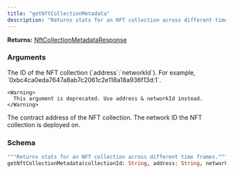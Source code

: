 ```yaml
---
title: "getNftCollectionMetadata"
description: "Returns stats for an NFT collection across different time frames."
---
```


**Returns:** [NftCollectionMetadataResponse](/api-reference/types/nftcollectionmetadataresponse)

### Arguments

<ResponseField name="collectionId" type="String">
  The ID of the NFT collection (`address`:`networkId`). For example, `0xbc4ca0eda7647a8ab7c2061c2e118a18a936f13d:1`.
    
    <Warning>
      This argument is deprecated. Use address & networkId instead.
    </Warning>
</ResponseField>

<ResponseField name="address" type="String">
  The contract address of the NFT collection.
</ResponseField>

<ResponseField name="networkId" type="Int">
  The network ID the NFT collection is deployed on.
</ResponseField>

### Schema


```graphql 
"""Returns stats for an NFT collection across different time frames."""
getNftCollectionMetadata(collectionId: String, address: String, networkId: Int): NftCollectionMetadataResponse
```
